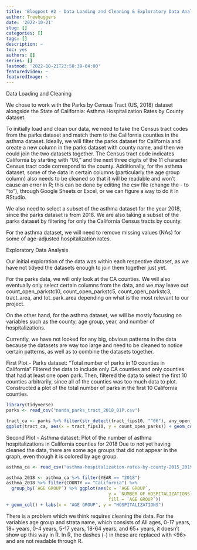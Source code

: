 ```yaml
---
title: 'Blogpost #2 - Data Loading and Cleaning & Exploratory Data Analysis'
author: Treehuggers
date: '2022-10-21'
slug: []
categories: []
tags: []
description: ~
toc: yes
authors: []
series: []
lastmod: '2022-10-21T23:58:39-04:00'
featuredVideo: ~
featuredImage: ~
---
```


Data Loading and Cleaning

We chose to work with the Parks by Census Tract (US, 2018) dataset alongside the State of California: Asthma Hospitalization Rates by County dataset.

To initially load and clean our data, we need to take the Census tract codes from the parks dataset and match them to the California counties in the asthma dataset. Ideally, we will filter the parks dataset for California and create a new column in the parks dataset with county name, and then we could join the two datasets together. The Census tract code indicates California by starting with "06," and the next three digits of the 11 character Census tract code correspond to the county. Additionally, for the asthma dataset, some of the data in certain columns (particularly the age group column) also needs to be cleaned so that it will be readable and won't cause an error in R; this can be done by editing the csv file (change the - to "to"), through Google Sheets or Excel, or we can figure a way to do it in RStudio.

We also need to select a subset of the asthma dataset for the year 2018, since the parks dataset is from 2018. We are also taking a subset of the parks dataset by filtering for only the California Census tracts by county.

For the asthma dataset, we will need to remove missing values (NAs) for some of age-adjusted hospitalization rates.

Exploratory Data Analysis

Our initial exploration of the data was within each respective dataset, as we have not tidyed the datasets enough to join them together just yet.

For the parks data, we will only look at the CA counties. We will also eventually only select certain columns from the data, and we may leave out count_open_parkstc10, count_open_parkstc5, count_open_parkstc3, tract_area, and tot_park_area depending on what is the most relevant to our project.

On the other hand, for the asthma dataset, we will be mostly focusing on variables such as the county, age group, year, and number of hospitalizations.

Currently, we have not looked for any big, obvious patterns in the data because the datasets are way too large and need to be cleaned to notice certain patterns, as well as to combine the datasets together.

First Plot - Parks dataset: "Total number of parks in 10 counties in California" Filtered the data to include only CA counties and only counties that had at least one open park. Then, filtered the data to select the first 10 counties arbitrarily, since all of the counties was too much data to plot. Constructed a plot of the total number of parks in the first 10 California counties.

```r
library(tidyverse)
parks <- read_csv("nanda_parks_tract_2018_01P.csv")

tract_ca <- parks %>% filter(str_detect(tract_fips10, "^06"), any_open_park == 1) %>% head(10)
ggplot(tract_ca, aes(x = tract_fips10, y = count_open_parks)) + geom_col() + labs(title = "Total number of parks in 10 counties in California", x = "county code", y = "number of parks")
```

Second Plot - Asthma dataset: Plot of the number of asthma hospitalizations in California counties for 2018 Due to not yet having cleaned the data, there are some age groups that did not appear in the graph, even though it is colored by age group.

```r
asthma_ca <- read_csv("asthma-hospitalization-rates-by-county-2015_2019.csv")

asthma_2018 <- asthma_ca %>% filter(YEAR == "2018")
asthma_2018 %>% filter(COUNTY == "California") %>% 
  group_by(`AGE GROUP`) %>% ggplot(aes(x = `AGE GROUP`, 
                                       y = `NUMBER OF HOSPITALIZATIONS`, 
                                       fill = `AGE GROUP`)) 
+ geom_col() + labs(x = "AGE GROUP", y = "HOSPITALIZATIONS")
```

There is a problem which we think requires cleaning the data. For the variables age group and strata name, which consists of All ages, 0-17 years, 18+ years, 0-4 years, 5-17 years, 18-64 years, and 65+ years, it doesn't show up this way in R. In R, the dashes (-) in these are replaced with \<96\> and are not readable through R.
